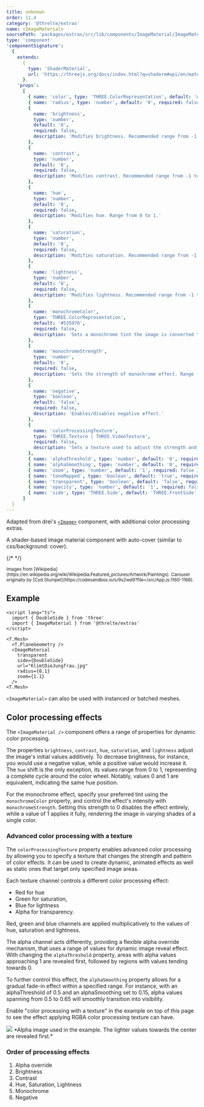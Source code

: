 ```yaml
---
title: unknown
order: 11.4
category: '@threlte/extras'
name: <ImageMaterial>
sourcePath: 'packages/extras/src/lib/components/ImageMaterial/ImageMaterial.svelte'
type: 'component'
'componentSignature':
  {
    extends:
      {
        type: 'ShaderMaterial',
        url: 'https://threejs.org/docs/index.html?q=shaderm#api/en/materials/ShaderMaterial'
      },
    'props':
      [
        { name: 'color', type: 'THREE.ColorRepresentation', default: 'white', required: false },
        { name: 'radius', type: 'number', default: '0', required: false },
        {
          name: 'brightness',
          type: 'number',
          default: '0',
          required: false,
          description: 'Modifies brightness. Recommended range from -1 to 1.'
        },
        {
          name: 'contrast',
          type: 'number',
          default: '0',
          required: false,
          description: 'Modifies contrast. Recommended range from -1 to 1.'
        },
        {
          name: 'hue',
          type: 'number',
          default: '0',
          required: false,
          description: 'Modifies hue. Range from 0 to 1.'
        },
        {
          name: 'saturation',
          type: 'number',
          default: '0',
          required: false,
          description: 'Modifies saturation. Recommended range from -1 to 1.'
        },
        {
          name: 'lightness',
          type: 'number',
          default: '0',
          required: false,
          description: 'Modifies lightness. Recommended range from -1 to 1.'
        },
        {
          name: 'monochromeColor',
          type: 'THREE.ColorRepresentation',
          default: '#535970',
          required: false,
          description: 'Sets a monochrome tint the image is converted to.'
        },
        {
          name: 'monochromeStrength',
          type: 'number',
          default: '0',
          required: false,
          description: 'Sets the strength of monochrome effect. Range from 0 to 1.'
        },
        {
          name: 'negative',
          type: 'boolean',
          default: 'false',
          required: false,
          description: 'Enables/disables negative effect.'
        },
        {
          name: 'colorProcessingTexture',
          type: 'THREE.Texture | THREE.VideoTexture',
          required: false,
          description: 'Sets a texture used to adjust the strength and the pattern of color processing effects. Each channel of the texture is responsible for a different color processing function. R - hue, G - saturation, B - lightness, A - alpha.'
        },
        { name: 'alphaThreshold', type: 'number', default: '0', required: false, description: '' },
        { name: 'alphaSmoothing', type: 'number', default: '0', required: false, description: '' },
        { name: 'zoom', type: 'number', default: '1', required: false },
        { name: 'toneMapped', type: 'boolean', default: 'true', required: false },
        { name: 'transparent', type: 'boolean', default: 'false', required: false },
        { name: 'opacity', type: 'number', default: '1', required: false },
        { name: 'side', type: 'THREE.Side', default: 'THREE.FrontSide', required: false }
      ]
  }
---
```


Adapted from drei's [`<Image>`](https://github.com/pmndrs/drei?tab=readme-ov-file#image) component, with additional color processing extras.

A shader-based image material component with auto-cover (similar to css/background: cover).

{/* <Example path="extras/image-material" /> */}

<small>
  Images from
  [Wikipedia](https://en.wikipedia.org/wiki/Wikipedia:Featured_pictures/Artwork/Paintings). Carousel
  originally by [Cyd Stumpel](https://codesandbox.io/s/9s2wd9?file=/src/App.js:1160-1168).
</small>

## Example

```svelte
<script lang="ts">
  import { DoubleSide } from 'three'
  import { ImageMaterial } from '@threlte/extras'
</script>

<T.Mesh>
  <T.PlaneGeometry />
  <ImageMaterial
    transparent
    side={DoubleSide}
    url="KlimtDieJungfrau.jpg"
    radius={0.1}
    zoom={1.1}
  />
<T.Mesh>
```

`<ImageMaterial>` can also be used with instanced or batched meshes.

## Color processing effects

The `<ImageMaterial />` component offers a range of properties for dynamic color processing.

The properties `brightness`, `contrast`, `hue`, `saturation`, and `lightness` adjust the image's initial values additively.
To decrease brightness, for instance, you would use a negative value, while a positive value would increase it. The `hue` shift is the only exception,
its values range from 0 to 1, representing a complete cycle around the color wheel. Notably, values 0 and 1 are equivalent, indicating the same hue position.

For the monochrome effect, specify your preferred tint using the `monochromeColor` property,
and control the effect's intensity with `monochromeStrength`.
Setting this strength to 0 disables the effect entirely, while a value of 1 applies it fully,
rendering the image in varying shades of a single color.

### Advanced color processing with a texture

The `colorProcessingTexture` property enables advanced color processing by allowing you to specify a texture
that changes the strength and pattern of color effects. It can be used to create dynamic, animated effects as well as static ones that target only
specified image areas.

Each texture channel controls a different color processing effect:

- <span class="text-red-500">Red</span> for hue
- <span class="text-green-400">Green</span> for saturation,
- <span class="text-cyan-300">Blue</span> for lightness
- <span class="text-white">Alpha</span> for transparency.

Red, green and blue channels are applied multiplicatively to the values of hue, saturation and lightness.

The alpha channel acts differently, providing a flexible alpha override mechanism, that uses a range of values for
dynamic image reveal effect. With changing the `alphaThreshold` property, areas with alpha values approaching 1 are revealed first,
followed by regions with values tending towards 0.

To further control this effect, the `alphaSmoothing` property allows for a gradual fade-in effect within a specified range.
For instance, with an alphaThreshold of 0.5 and an alphaSmoothing set to 0.15, alpha values spanning from 0.5 to 0.65
will smoothly transition into visibility.

Enable "color processing with a texture" in the example on top of this page to see the effect applying RGBA color processing texture can have.

<div class="flex w-full flex-col items-center">
  <img
    src="/textures/alpha.jpg"
    class="max-w-[300px]"
  />
  <span>
    *Alpha image used in the example. The lighter values towards the center are revealed first.*
  </span>
</div>

### Order of processing effects

1. Alpha override
2. Brightness
3. Contrast
4. Hue, Saturation, Lightness
5. Monochrome
6. Negative
